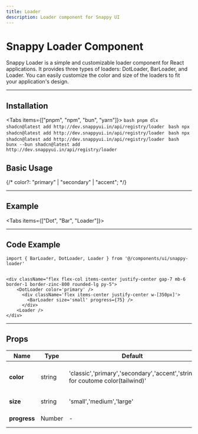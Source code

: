 ```yaml
---
title: Loader
description: Loader component for Snappy UI
---
```






# Snappy Loader Component

Snappy Loader is a simple and customizable loader component for React applications. It provides three types of loaders: DotLoader, BarLoader, and Loader. You can easily customize the color and size of the loaders to fit your application's design.

---

## Installation

<Tabs items={["pnpm", "npm", "bun", "yarn"]}>
  <Tab value="pnpm">
    ```bash
    pnpm dlx shadcn@latest add http://dev.snappyui.in/api/registry/loader
    ```
  </Tab>
  <Tab value="npm">
    ```bash
    npx shadcn@latest add http://dev.snappyui.in/api/registry/loader
    ```
  </Tab>
  <Tab value="yarn">
    ```bash
    npx shadcn@latest add http://dev.snappyui.in/api/registry/loader
    ```
  </Tab>
  <Tab value="bun">
    ```bash
    bunx --bun shadcn@latest add http://dev.snappyui.in/api/registry/loader
    ```
  </Tab>
</Tabs>

## Basic Usage

  
{/* color?: "primary" | "secondary" | "accent"; */}

<div className="flex flex-col items-center justify-center gap-7 mb-6 border-1 border-zinc-800 rounded-lg py-5">
    <DotLoader color='primary' />
      <div className='flex items-center justify-center w-[350px]'>
        <BarLoader size='small' progress={75} />
      </div>
    <Loader />
</div>

---

## Example



<Tabs items={["Dot", "Bar", "Loader"]}>
  <Tab value="Dot">
    <div className='flex flex-col justify-center items-center gap-5'>
      <DotLoader color='primary' />
      <DotLoader color='secondary' />
      <DotLoader color='accent' />
      <DotLoader color='classic' />
    </div>
  </Tab>
  <Tab value="Bar">
    <div className='flex flex-col justify-center items-center gap-5'>
      <BarLoader color="primary" progress={65} />
      <BarLoader color="secondary" progress={85} />
      <BarLoader color="classic" progress={75} />
      <BarLoader color="accent" progress={100} />
    </div>
  </Tab>
  <Tab value="Loader">
  <div className='flex justify-center items-center gap-5'>
    <Loader color="primary"/>
    <Loader color="secondary"/>
    <Loader color="accent"/>
    <Loader color="classic"/>
    </div>
  </Tab>
</Tabs> 

---

## Code Example

```tsx
import { BarLoader, DotLoader, Loader } from '@/components/ui/snappy-loader'


<div className="flex flex-col items-center justify-center gap-7 mb-6 border-1 border-zinc-800 rounded-lg py-5">
    <DotLoader color='primary' />
      <div className='flex items-center justify-center w-[350px]'>
        <BarLoader size='small' progress={75} />
      </div>
    <Loader />
</div>
```

---

## Props

| <b>Name</b>   | <b>Type</b> | <b>Default</b> | <b>Description</b>                            |
| ------------- | ----------- | -------------- | --------------------------------------------- |
| **color**     | string      | 'classic','primary','secondary','accent','string for coutome color(tailwind)'| You can change color of the Loader |
| **size**   | string      | 'small','medium','large'| Size of Loader                  |
| **progress**     | Number      | -              | Only for BarLoader                       |

